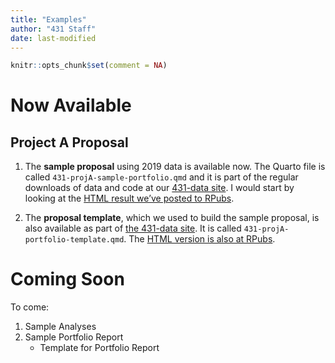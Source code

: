 ```yaml
---
title: "Examples"
author: "431 Staff"
date: last-modified
---
```


```r
knitr::opts_chunk$set(comment = NA)
```

# Now Available

## Project A Proposal

1. The **sample proposal** using 2019 data is available now. The Quarto file is called `431-projA-sample-portfolio.qmd` and it is part of the regular downloads of data and code at our [431-data site](https://github.com/THOMASELOVE/431-data). I would start by looking at the [HTML result we've posted to RPubs](https://rpubs.com/TELOVE/projectA-sample-proposal).

2. The **proposal template**, which we used to build the sample proposal, is also available as part of [the 431-data site](https://github.com/THOMASELOVE/431-data). It is called `431-projA-portfolio-template.qmd`. The [HTML version is also at RPubs](https://rpubs.com/TELOVE/projectA-proposal-template).

# Coming Soon

To come:

1. Sample Analyses
2. Sample Portfolio Report
    - Template for Portfolio Report

